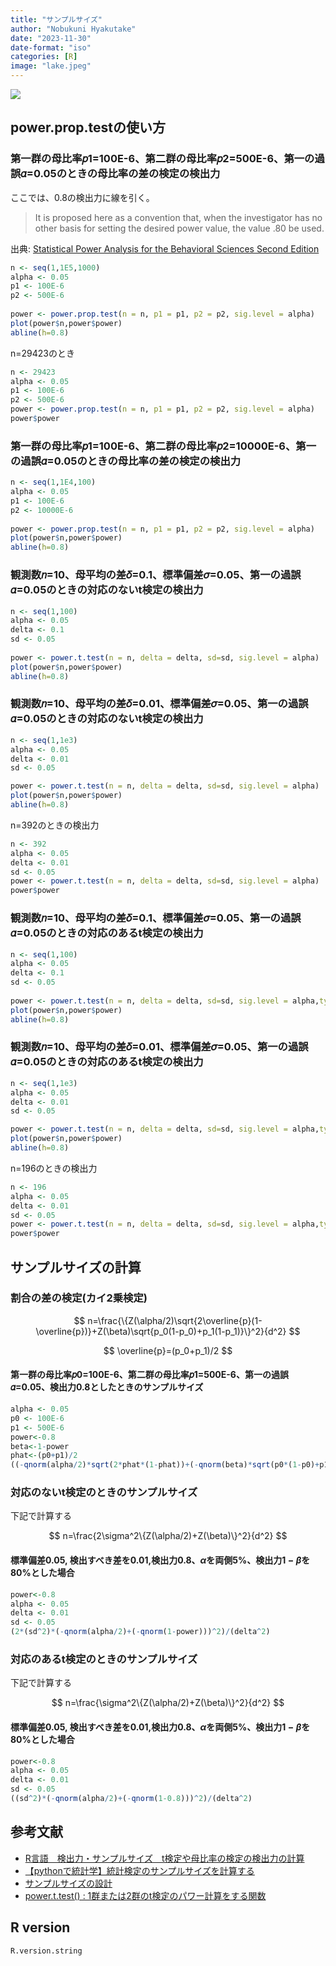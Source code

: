 ```yaml
---
title: "サンプルサイズ"
author: "Nobukuni Hyakutake"
date: "2023-11-30"
date-format: "iso"
categories: [R]
image: "lake.jpeg"
---
```


![](lake.jpeg)

## power.prop.testの使い方

### 第一群の母比率𝑝1=100E-6、第二群の母比率𝑝2=500E-6、第一の過誤𝛼=0.05のときの母比率の差の検定の検出力

ここでは、0.8の検出力に線を引く。

> It is proposed here as a convention that, when the investigator has no other basis for setting the desired power value, the value .80 be used.

出典: [Statistical Power Analysis for the Behavioral Sciences Second Edition](https://www.utstat.toronto.edu/~brunner/oldclass/378f16/readings/CohenPower.pdf)

```r
n <- seq(1,1E5,1000)
alpha <- 0.05
p1 <- 100E-6
p2 <- 500E-6
 
power <- power.prop.test(n = n, p1 = p1, p2 = p2, sig.level = alpha)
plot(power$n,power$power)
abline(h=0.8)
```

n=29423のとき

```r
n <- 29423
alpha <- 0.05
p1 <- 100E-6
p2 <- 500E-6
power <- power.prop.test(n = n, p1 = p1, p2 = p2, sig.level = alpha)
power$power
```

### 第一群の母比率𝑝1=100E-6、第二群の母比率𝑝2=10000E-6、第一の過誤𝛼=0.05のときの母比率の差の検定の検出力

```r
n <- seq(1,1E4,100)
alpha <- 0.05
p1 <- 100E-6
p2 <- 10000E-6
 
power <- power.prop.test(n = n, p1 = p1, p2 = p2, sig.level = alpha)
plot(power$n,power$power)
abline(h=0.8)
```

### 観測数𝑛=10、母平均の差𝛿=0.1、標準偏差𝜎=0.05、第一の過誤𝛼=0.05のときの対応のないt検定の検出力

```r
n <- seq(1,100)
alpha <- 0.05
delta <- 0.1
sd <- 0.05
 
power <- power.t.test(n = n, delta = delta, sd=sd, sig.level = alpha)
plot(power$n,power$power)
abline(h=0.8)
```

### 観測数𝑛=10、母平均の差𝛿=0.01、標準偏差𝜎=0.05、第一の過誤𝛼=0.05のときの対応のないt検定の検出力

```r
n <- seq(1,1e3)
alpha <- 0.05
delta <- 0.01
sd <- 0.05

power <- power.t.test(n = n, delta = delta, sd=sd, sig.level = alpha)
plot(power$n,power$power)
abline(h=0.8)
```

n=392のときの検出力

```r
n <- 392
alpha <- 0.05
delta <- 0.01
sd <- 0.05
power <- power.t.test(n = n, delta = delta, sd=sd, sig.level = alpha)
power$power
```

### 観測数𝑛=10、母平均の差𝛿=0.1、標準偏差𝜎=0.05、第一の過誤𝛼=0.05のときの対応のあるt検定の検出力

```r
n <- seq(1,100)
alpha <- 0.05
delta <- 0.1
sd <- 0.05
 
power <- power.t.test(n = n, delta = delta, sd=sd, sig.level = alpha,type="paired")
plot(power$n,power$power)
abline(h=0.8)
```

### 観測数𝑛=10、母平均の差𝛿=0.01、標準偏差𝜎=0.05、第一の過誤𝛼=0.05のときの対応のあるt検定の検出力

```r
n <- seq(1,1e3)
alpha <- 0.05
delta <- 0.01
sd <- 0.05

power <- power.t.test(n = n, delta = delta, sd=sd, sig.level = alpha,type="paired")
plot(power$n,power$power)
abline(h=0.8)
```

n=196のときの検出力

```r
n <- 196
alpha <- 0.05
delta <- 0.01
sd <- 0.05
power <- power.t.test(n = n, delta = delta, sd=sd, sig.level = alpha,type="paired")
power$power
```

## サンプルサイズの計算

### 割合の差の検定(カイ2乗検定)

$$
n=\frac{\{Z(\alpha/2)\sqrt{2\overline{p}(1-\overline{p})}+Z(\beta)\sqrt{p_0(1-p_0)+p_1(1-p_1)}\}^2}{d^2}
$$

$$
\overline{p}=(p_0+p_1)/2
$$

#### 第一群の母比率𝑝0=100E-6、第二群の母比率𝑝1=500E-6、第一の過誤𝛼=0.05、検出力0.8としたときのサンプルサイズ

```r
alpha <- 0.05
p0 <- 100E-6
p1 <- 500E-6
power<-0.8
beta<-1-power
phat<-(p0+p1)/2
((-qnorm(alpha/2)*sqrt(2*phat*(1-phat))+(-qnorm(beta)*sqrt(p0*(1-p0)+p1*(1-p1))))^2)/((p1-p0)^2)
```



### 対応のないt検定のときのサンプルサイズ

下記で計算する

$$
n=\frac{2\sigma^2\{Z(\alpha/2)+Z(\beta)\}^2}{d^2}
$$

#### 標準偏差0.05, 検出すべき差を0.01,検出力0.8、$\alpha$を両側5%、検出力$1-\beta$を80%とした場合

```r
power<-0.8
alpha <- 0.05
delta <- 0.01
sd <- 0.05
(2*(sd^2)*(-qnorm(alpha/2)+(-qnorm(1-power)))^2)/(delta^2)
```


### 対応のあるt検定のときのサンプルサイズ

下記で計算する

$$
n=\frac{\sigma^2\{Z(\alpha/2)+Z(\beta)\}^2}{d^2}
$$

#### 標準偏差0.05, 検出すべき差を0.01,検出力0.8、$\alpha$を両側5%、検出力$1-\beta$を80%とした場合

```r
power<-0.8
alpha <- 0.05
delta <- 0.01
sd <- 0.05
((sd^2)*(-qnorm(alpha/2)+(-qnorm(1-0.8)))^2)/(delta^2)
```

## 参考文献

- [R言語　検出力・サンプルサイズ　t検定や母比率の検定の検出力の計算](https://multivariate-statistics.com/2021/10/16/r-programming-power-sample-size/)
- [【pythonで統計学】統計検定のサンプルサイズを計算する](https://python-man.club/sample_size/)
- [サンプルサイズの設計](https://iss.ndl.go.jp/books/R100000002-I000011064467-00)
- [power.t.test() : 1群または2群のt検定のパワー計算をする関数](https://clover.fcg.world/2016/06/15/5302/)

## R version

```r
R.version.string
```
